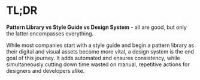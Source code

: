 
<Meta title="docs 📚/1. What/TL;DR" />

# TL;DR
**Pattern Library vs Style Guide vs Design System** - all are good, but only the latter encompasses everything.

While most companies start with a style guide and begin a pattern library as their digital and visual assets become more vital, a design system is the end goal of this journey.
It adds automated and ensures consistency, while simultaneously cutting down time wasted on manual, repetitive actions for designers and developers alike.